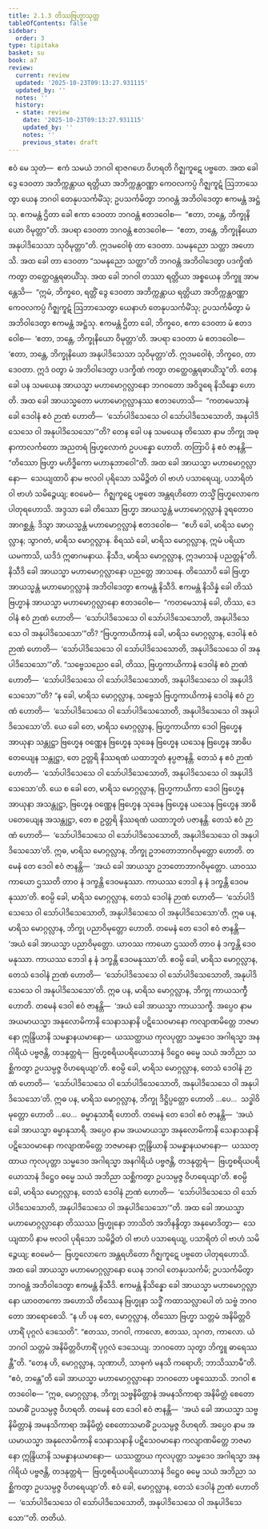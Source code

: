 ```yaml
---
title: 2.1.3 တိဿဗြဟ္မာသုတ္တ
tableOfContents: false
sidebar:
  order: 3
type: tipitaka
basket: su
book: a7
review:
  current: review
  updated: '2025-10-23T09:13:27.931115'
  updated_by: ''
  notes: ''
  history:
  - state: review
    date: '2025-10-23T09:13:27.931115'
    updated_by: ''
    notes: ''
    previous_state: draft
---
```



<ReviewStatus review={frontmatter.review} showDetails={true} />

<HypothesisAnnotation frontmatter={frontmatter} />

<DynamicBreadcrumb />

<Division number="56" book="a7" e="ch" v="16" p="453">

<Paragraph number="345" book="a7">
ဧဝံ မေ သုတံ—  ဧကံ သမယံ ဘဂဝါ ရာဇဂဟေ ဝိဟရတိ ဂိဇ္ဈကူဋေ ပဗ္ဗတေ. အထ ခေါ ဒွေ ဒေဝတာ အဘိက္ကန္တာယ ရတ္တိယာ အဘိက္ကန္တဝဏ္ဏာ ကေဝလကပ္ပံ ဂိဇ္ဈကူဋံ ဩဘာသေတွာ ယေန ဘဂဝါ တေနုပသင်္ကမိံသု; ဥပသင်္ကမိတွာ ဘဂဝန္တံ အဘိဝါဒေတွာ ဧကမန္တံ အဋ္ဌံသု. ဧကမန္တံ ဌိတာ ခေါ ဧကာ ဒေဝတာ ဘဂဝန္တံ ဧတဒဝေါစ—  “ဧတာ, ဘန္တေ, ဘိက္ခုနိယော ဝိမုတ္တာ”တိ. အပရာ ဒေဝတာ ဘဂဝန္တံ ဧတဒဝေါစ—  “ဧတာ, ဘန္တေ, ဘိက္ခုနိယော အနုပါဒိသေသာ သုဝိမုတ္တာ”တိ. ဣဒမဝေါစုံ တာ ဒေဝတာ. သမနုညော သတ္ထာ အဟောသိ. အထ ခေါ တာ ဒေဝတာ “သမနုညော သတ္ထာ”တိ ဘဂဝန္တံ အဘိဝါဒေတွာ ပဒက္ခိဏံ ကတွာ တတ္ထေဝန္တရဓာယိံသု.
</Paragraph>

<Paragraph number="346" book="a7">
အထ ခေါ ဘဂဝါ တဿာ ရတ္တိယာ အစ္စယေန ဘိက္ခူ အာမန္တေသိ—  “ဣမံ, ဘိက္ခဝေ, ရတ္တိံ ဒွေ ဒေဝတာ အဘိက္ကန္တာယ ရတ္တိယာ အဘိက္ကန္တဝဏ္ဏာ ကေဝလကပ္ပံ ဂိဇ္ဈကူဋံ ဩဘာသေတွာ ယေနာဟံ တေနုပသင်္ကမိံသု; ဥပသင်္ကမိတွာ မံ အဘိဝါဒေတွာ ဧကမန္တံ အဋ္ဌံသု. ဧကမန္တံ ဌိတာ ခေါ, ဘိက္ခဝေ, ဧကာ ဒေဝတာ မံ ဧတဒဝေါစ—  ‘ဧတာ, ဘန္တေ, ဘိက္ခုနိယော ဝိမုတ္တာ’တိ. အပရာ ဒေဝတာ မံ ဧတဒဝေါစ—  ‘ဧတာ, ဘန္တေ, ဘိက္ခုနိယော အနုပါဒိသေသာ သုဝိမုတ္တာ’တိ. ဣဒမဝေါစုံ, ဘိက္ခဝေ, တာ ဒေဝတာ. ဣဒံ ဝတွာ မံ အဘိဝါဒေတွာ ပဒက္ခိဏံ ကတွာ တတ္ထေဝန္တရဓာယိံသူ”တိ.
</Paragraph>

<Paragraph number="347" book="a7">
တေန ခေါ ပန သမယေန အာယသ္မာ မဟာမောဂ္ဂလ္လာနော ဘဂဝတော အဝိဒူရေ နိသိန္နော ဟောတိ. အထ ခေါ အာယသ္မတော မဟာမောဂ္ဂလ္လာနဿ ဧတဒဟောသိ—  “ကတမေသာနံ ခေါ ဒေဝါနံ ဧဝံ ဉာဏံ ဟောတိ—  ‘သော်ပါဒိသေသေ ဝါ သော်ပါဒိသေသောတိ, အနုပါဒိသေသေ ဝါ အနုပါဒိသေသော’”တိ? တေန ခေါ ပန သမယေန တိဿော နာမ ဘိက္ခု အဓုနာကာလင်္ကတော အညတရံ ဗြဟ္မလောကံ ဥပပန္နော ဟောတိ. တတြာပိ နံ ဧဝံ ဇာနန္တိ—  “တိဿော ဗြဟ္မာ မဟိဒ္ဓိကော မဟာနုဘာဝေါ”တိ.
</Paragraph>

<Paragraph number="348" book="a7">
အထ ခေါ အာယသ္မာ မဟာမောဂ္ဂလ္လာနော—  သေယျထာပိ နာမ ဗလဝါ ပုရိသော သမိဉ္ဇိတံ ဝါ ဗာဟံ ပသာရေယျ, ပသာရိတံ ဝါ ဗာဟံ သမိဉ္ဇေယျ; ဧဝမေဝံ—  ဂိဇ္ဈကူဋေ ပဗ္ဗတေ အန္တရဟိတော တသ္မိံ ဗြဟ္မလောကေ ပါတုရဟောသိ. အဒ္ဒသာ ခေါ တိဿော ဗြဟ္မာ အာယသ္မန္တံ မဟာမောဂ္ဂလ္လာနံ ဒူရတောဝ အာဂစ္ဆန္တံ. ဒိသွာ အာယသ္မန္တံ မဟာမောဂ္ဂလ္လာနံ ဧတဒဝေါစ—  “ဧဟိ ခေါ, မာရိသ မောဂ္ဂလ္လာန; သွာဂတံ, မာရိသ မောဂ္ဂလ္လာန. စိရဿံ ခေါ, မာရိသ မောဂ္ဂလ္လာန, ဣမံ ပရိယာယမကာသိ, ယဒိဒံ ဣဓာဂမနာယ. နိသီဒ, မာရိသ မောဂ္ဂလ္လာန, ဣဒမာသနံ ပညတ္တန်”တိ. နိသီဒိ ခေါ အာယသ္မာ မဟာမောဂ္ဂလ္လာနော ပညတ္တေ အာသနေ. တိဿောပိ ခေါ ဗြဟ္မာ အာယသ္မန္တံ မဟာမောဂ္ဂလ္လာနံ အဘိဝါဒေတွာ ဧကမန္တံ နိသီဒိ. ဧကမန္တံ နိသိန္နံ ခေါ တိဿံ ဗြဟ္မာနံ အာယသ္မာ မဟာမောဂ္ဂလ္လာနော ဧတဒဝေါစ—  “ကတမေသာနံ ခေါ, တိဿ, ဒေဝါနံ ဧဝံ ဉာဏံ ဟောတိ—  ‘သော်ပါဒိသေသေ ဝါ သော်ပါဒိသေသောတိ, အနုပါဒိသေသေ ဝါ အနုပါဒိသေသော’”တိ? “ဗြဟ္မကာယိကာနံ ခေါ, မာရိသ မောဂ္ဂလ္လာန, ဒေဝါနံ ဧဝံ ဉာဏံ ဟောတိ—  ‘သော်ပါဒိသေသေ ဝါ သော်ပါဒိသေသောတိ, အနုပါဒိသေသေ ဝါ အနုပါဒိသေသော’”တိ.
</Paragraph>

<Paragraph number="349" book="a7">
“သဗ္ဗေသညေဝ ခေါ, တိဿ, ဗြဟ္မကာယိကာနံ ဒေဝါနံ ဧဝံ ဉာဏံ ဟောတိ—  ‘သော်ပါဒိသေသေ ဝါ သော်ပါဒိသေသောတိ, အနုပါဒိသေသေ ဝါ အနုပါဒိသေသော’”တိ? “န ခေါ, မာရိသ မောဂ္ဂလ္လာန, သဗ္ဗေသံ ဗြဟ္မကာယိကာနံ ဒေဝါနံ ဧဝံ ဉာဏံ ဟောတိ—  ‘သော်ပါဒိသေသေ ဝါ သော်ပါဒိသေသောတိ, အနုပါဒိသေသေ ဝါ အနုပါဒိသေသော’တိ.
</Paragraph>

<Paragraph number="350" book="a7">
ယေ ခေါ တေ, မာရိသ မောဂ္ဂလ္လာန, ဗြဟ္မကာယိကာ ဒေဝါ ဗြဟ္မေန အာယုနာ သန္တုဋ္ဌာ ဗြဟ္မေန ဝဏ္ဏေန ဗြဟ္မေန သုခေန ဗြဟ္မေန ယသေန ဗြဟ္မေန အာဓိပတေယျေန သန္တုဋ္ဌာ, တေ ဥတ္တရိ နိဿရဏံ ယထာဘူတံ နပ္ပဇာနန္တိ. တေသံ န ဧဝံ ဉာဏံ ဟောတိ—  ‘သော်ပါဒိသေသေ ဝါ သော်ပါဒိသေသောတိ, အနုပါဒိသေသေ ဝါ အနုပါဒိသေသော’တိ. ယေ စ ခေါ တေ, မာရိသ မောဂ္ဂလ္လာန, ဗြဟ္မကာယိကာ ဒေဝါ ဗြဟ္မေန အာယုနာ အသန္တုဋ္ဌာ, ဗြဟ္မေန ဝဏ္ဏေန ဗြဟ္မေန သုခေန ဗြဟ္မေန ယသေန ဗြဟ္မေန အာဓိပတေယျေန အသန္တုဋ္ဌာ, တေ စ ဥတ္တရိ နိဿရဏံ ယထာဘူတံ ပဇာနန္တိ. တေသံ ဧဝံ ဉာဏံ ဟောတိ—  ‘သော်ပါဒိသေသေ ဝါ သော်ပါဒိသေသောတိ, အနုပါဒိသေသေ ဝါ အနုပါဒိသေသော’တိ.
</Paragraph>

<Paragraph number="351" book="a7">
ဣဓ, မာရိသ မောဂ္ဂလ္လာန, ဘိက္ခု ဥဘတောဘာဂဝိမုတ္တော ဟောတိ. တမေနံ တေ ဒေဝါ ဧဝံ ဇာနန္တိ—  ‘အယံ ခေါ အာယသ္မာ ဥဘတောဘာဂဝိမုတ္တော. ယာဝဿ ကာယော ဌဿတိ တာဝ နံ ဒက္ခန္တိ ဒေဝမနုဿာ. ကာယဿ ဘေဒါ န နံ ဒက္ခန္တိ ဒေဝမနုဿာ’တိ. ဧဝမ္ပိ ခေါ, မာရိသ မောဂ္ဂလ္လာန, တေသံ ဒေဝါနံ ဉာဏံ ဟောတိ—  ‘သော်ပါဒိသေသေ ဝါ သော်ပါဒိသေသောတိ, အနုပါဒိသေသေ ဝါ အနုပါဒိသေသော’တိ.
</Paragraph>

<Paragraph number="352" book="a7">
ဣဓ ပန, မာရိသ မောဂ္ဂလ္လာန, ဘိက္ခု ပညာဝိမုတ္တော ဟောတိ. တမေနံ တေ ဒေဝါ ဧဝံ ဇာနန္တိ—  ‘အယံ ခေါ အာယသ္မာ ပညာဝိမုတ္တော. ယာဝဿ ကာယော ဌဿတိ တာဝ နံ ဒက္ခန္တိ ဒေဝမနုဿာ. ကာယဿ ဘေဒါ န နံ ဒက္ခန္တိ ဒေဝမနုဿာ’တိ. ဧဝမ္ပိ ခေါ, မာရိသ မောဂ္ဂလ္လာန, တေသံ ဒေဝါနံ ဉာဏံ ဟောတိ—  ‘သော်ပါဒိသေသေ ဝါ သော်ပါဒိသေသောတိ, အနုပါဒိသေသေ ဝါ အနုပါဒိသေသော’တိ.
</Paragraph>

<Paragraph number="353" book="a7">
ဣဓ ပန, မာရိသ မောဂ္ဂလ္လာန, ဘိက္ခု ကာယသက္ခီ ဟောတိ. တမေနံ ဒေဝါ ဧဝံ ဇာနန္တိ—  ‘အယံ ခေါ အာယသ္မာ ကာယသက္ခီ. အပ္ပေဝ နာမ အယမာယသ္မာ အနုလောမိကာနိ သေနာသနာနိ ပဋိသေဝမာနော ကလျာဏမိတ္တေ ဘဇမာနော ဣန္ဒြိယာနိ သမန္နာနယမာနော—  ယဿတ္ထာယ ကုလပုတ္တာ သမ္မဒေဝ အဂါရသ္မာ အနဂါရိယံ ပဗ္ဗဇန္တိ, တဒနုတ္တရံ—  ဗြဟ္မစရိယပရိယောသာနံ ဒိဋ္ဌေဝ ဓမ္မေ သယံ အဘိညာ သစ္ဆိကတွာ ဥပသမ္ပဇ္ဇ ဝိဟရေယျာ’တိ. ဧဝမ္ပိ ခေါ, မာရိသ မောဂ္ဂလ္လာန, တေသံ ဒေဝါနံ ဉာဏံ ဟောတိ—  ‘သော်ပါဒိသေသေ ဝါ သော်ပါဒိသေသောတိ, အနုပါဒိသေသေ ဝါ အနုပါဒိသေသော’တိ.
</Paragraph>

<Paragraph number="354" book="a7">
ဣဓ ပန, မာရိသ မောဂ္ဂလ္လာန, ဘိက္ခု ဒိဋ္ဌိပ္ပတ္တော ဟောတိ …ပေ…  သဒ္ဓါဝိမုတ္တော ဟောတိ …ပေ…  ဓမ္မာနုသာရီ ဟောတိ. တမေနံ တေ ဒေဝါ ဧဝံ ဇာနန္တိ—  ‘အယံ ခေါ အာယသ္မာ ဓမ္မာနုသာရီ. အပ္ပေဝ နာမ အယမာယသ္မာ အနုလောမိကာနိ သေနာသနာနိ ပဋိသေဝမာနော ကလျာဏမိတ္တေ ဘဇမာနော ဣန္ဒြိယာနိ သမန္နာနယမာနော—  ယဿတ္ထာယ ကုလပုတ္တာ သမ္မဒေဝ အဂါရသ္မာ အနဂါရိယံ ပဗ္ဗဇန္တိ, တဒနုတ္တရံ—  ဗြဟ္မစရိယပရိယောသာနံ ဒိဋ္ဌေဝ ဓမ္မေ သယံ အဘိညာ သစ္ဆိကတွာ ဥပသမ္ပဇ္ဇ ဝိဟရေယျာ’တိ. ဧဝမ္ပိ ခေါ, မာရိသ မောဂ္ဂလ္လာန, တေသံ ဒေဝါနံ ဉာဏံ ဟောတိ—  ‘သော်ပါဒိသေသေ ဝါ သော်ပါဒိသေသောတိ, အနုပါဒိသေသေ ဝါ အနုပါဒိသေသော’”တိ.
</Paragraph>

<Paragraph number="355" book="a7">
အထ ခေါ အာယသ္မာ မဟာမောဂ္ဂလ္လာနော တိဿဿ ဗြဟ္မုနော ဘာသိတံ အဘိနန္ဒိတွာ အနုမောဒိတွာ—  သေယျထာပိ နာမ ဗလဝါ ပုရိသော သမိဉ္ဇိတံ ဝါ ဗာဟံ ပသာရေယျ, ပသာရိတံ ဝါ ဗာဟံ သမိဉ္ဇေယျ; ဧဝမေဝံ—  ဗြဟ္မလောကေ အန္တရဟိတော ဂိဇ္ဈကူဋေ ပဗ္ဗတေ ပါတုရဟောသိ. အထ ခေါ အာယသ္မာ မဟာမောဂ္ဂလ္လာနော ယေန ဘဂဝါ တေနုပသင်္ကမိ; ဥပသင်္ကမိတွာ ဘဂဝန္တံ အဘိဝါဒေတွာ ဧကမန္တံ နိသီဒိ. ဧကမန္တံ နိသိန္နော ခေါ အာယသ္မာ မဟာမောဂ္ဂလ္လာနော ယာဝတကော အဟောသိ တိဿေန ဗြဟ္မုနာ သဒ္ဓိံ ကထာသလ္လာပေါ တံ သဗ္ဗံ ဘဂဝတော အာရောစေသိ.
</Paragraph>

<Paragraph number="356" book="a7">
“န ဟိ ပန တေ, မောဂ္ဂလ္လာန, တိဿော ဗြဟ္မာ သတ္တမံ အနိမိတ္တဝိဟာရိံ ပုဂ္ဂလံ ဒေသေတိ”. “ဧတဿ, ဘဂဝါ, ကာလော, ဧတဿ, သုဂတ, ကာလော. ယံ ဘဂဝါ သတ္တမံ အနိမိတ္တဝိဟာရိံ ပုဂ္ဂလံ ဒေသေယျ. ဘဂဝတော သုတွာ ဘိက္ခူ ဓာရေဿန္တီ”တိ. “တေန ဟိ, မောဂ္ဂလ္လာန, သုဏာဟိ, သာဓုကံ မနသိ ကရောဟိ; ဘာသိဿာမီ”တိ. “ဧဝံ, ဘန္တေ”တိ ခေါ အာယသ္မာ မဟာမောဂ္ဂလ္လာနော ဘဂဝတော ပစ္စဿောသိ. ဘဂဝါ ဧတဒဝေါစ—
</Paragraph>

<Paragraph number="357" book="a7">
“ဣဓ, မောဂ္ဂလ္လာန, ဘိက္ခု သဗ္ဗနိမိတ္တာနံ အမနသိကာရာ အနိမိတ္တံ စေတောသမာဓိံ ဥပသမ္ပဇ္ဇ ဝိဟရတိ. တမေနံ တေ ဒေဝါ ဧဝံ ဇာနန္တိ—  ‘အယံ ခေါ အာယသ္မာ သဗ္ဗနိမိတ္တာနံ အမနသိကာရာ အနိမိတ္တံ စေတောသမာဓိံ ဥပသမ္ပဇ္ဇ ဝိဟရတိ. အပ္ပေဝ နာမ အယမာယသ္မာ အနုလောမိကာနိ သေနာသနာနိ ပဋိသေဝမာနော ကလျာဏမိတ္တေ ဘဇမာနော ဣန္ဒြိယာနိ သမန္နာနယမာနော—  ယဿတ္ထာယ ကုလပုတ္တာ သမ္မဒေဝ အဂါရသ္မာ အနဂါရိယံ ပဗ္ဗဇန္တိ, တဒနုတ္တရံ—  ဗြဟ္မစရိယပရိယောသာနံ ဒိဋ္ဌေဝ ဓမ္မေ သယံ အဘိညာ သစ္ဆိကတွာ ဥပသမ္ပဇ္ဇ ဝိဟရေယျာ’တိ. ဧဝံ ခေါ, မောဂ္ဂလ္လာန, တေသံ ဒေဝါနံ ဉာဏံ ဟောတိ—  ‘သော်ပါဒိသေသေ ဝါ သော်ပါဒိသေသောတိ, အနုပါဒိသေသေ ဝါ အနုပါဒိသေသော’”တိ.

</Paragraph>
</Division>

<Paragraph number="358" type="center" book="a7">
တတိယံ.
</Paragraph>